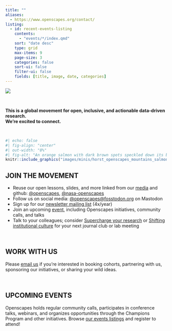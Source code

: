 ```yaml
---
title: ""
aliases: 
  - https://www.openscapes.org/contact/
listing:
  - id: recent-events-listing
    contents:
      - "events/*/index.qmd"
    sort: "date desc"
    type: grid
    max-items: 9
    page-size: 3
    categories: false
    sort-ui: false
    filter-ui: false
    fields: [title, image, date, categories] 
---
```


::: column-screen
![](images/banner_imgs/text_banners/connect_with_us_banner.png)

<br>

::: white-div
::: {.medium-body-text .center-text}
**This is a global movement for open, inclusive, and actionable data-driven research.**<br>**We're excited to connect.**
:::

<br>

```r
#| echo: false
#| fig-align: "center"
#| out-width: "8%"
#| fig-alt: "An orange salmon with dark brown spots speckled down its back."
knitr::include_graphics("images/minis/horst_openscapes_mountains_salmon.png")
```

## JOIN THE MOVEMENT

-   Reuse our open lessons, slides, and more linked from our [media](media.qmd) and github: [\@openscapes](https://github.com/openscapes), [\@nasa-openscapes](https://github.com/nasa-openscapes)
-   Follow us on social media: [\@openscapes\@fosstodon.org](https://fosstodon.org/@openscapes) on Mastodon
-   Sign up for our [newsletter mailing list](https://docs.google.com/forms/d/e/1FAIpQLSd25jpfiAn1gYNwUPcfMVudsL625_pYbKsqxXpRazHCL6QA7g/viewform?usp=sf_link) (4x/year)
-   Join an upcoming [event](events.qmd), including Openscapes initiatives, community calls, and talks
-   Talk to your colleagues; consider [Supercharge your research](https://openscapes.github.io/supercharge-research/) or [Shifting institutional culture](https://eartharxiv.org/repository/view/5948/) for your next journal club or lab meeting

```{=html}
<!---TODO Move to Approach Guide
We tweet about Openscapes news and events, amplify Openscapes Champions, and sporadically retweet other awesome things going on around environmental open data science. Tag us in your tweets about your open data science wins and challenges and we'll retweet!
--->
```
<br>

## WORK WITH US

Please [email us](mailto:hello@openscapes.org) if you're interested in booking cohorts, partnering with us, sponsoring our initiatives, or sharing your wild ideas.
:::
:::

::: column-screen
::: white-div
```{=html}
<!---For Approach Guide? 
## Amplify through media and events

In your next presentations and publications, include a slide or sentence about open data science --- what you have done and/or why it's important. You're welcome to use/remix slides from our [presentations](media.qmd).

As you plan department seminar series, conferences, or webinar series, consider inviting Openscapes or others from the open data science community as a speaker!
--->
```
<br>
:::
:::

::: column-screen
::: light-gray-div
::: {.blue-underline .center-text}
## **UPCOMING EVENTS**
:::

Openscapes holds regular community calls, participates in conference talks, webinars, and organizes opportunities through the Champions Program and other initiatives. Browse [our events listings](events.qmd) and register to attend!

<br>

::: {#recent-events-listing}
:::
:::
:::
